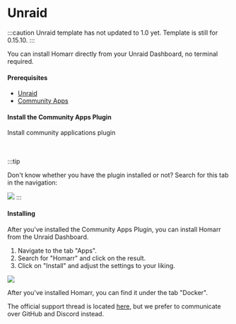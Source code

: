 
# Unraid

:::caution
Unraid template has not updated to 1.0 yet. Template is still for 0.15.10.
:::

You can install Homarr directly from your Unraid Dashboard, no terminal required.

#### Prerequisites

- [Unraid](https://unraid.net/)
- [Community Apps](https://forums.unraid.net/topic/38582-plug-in-community-applications/)

#### Install the Community Apps Plugin

<Link
  data-umami-event="Install Unraid Community Apps"
  className={'button button--secondary button--lg rounded-3xl dark:border-zinc-600 dark:bg-zinc-800'}
  to="https://forums.unraid.net/topic/38582-plug-in-community-applications/"
>
  <div className={'flex items-center gap-3'}>
    <span className={"dark:text-gray-200"}>Install community applications plugin</span>
    <IconDownload className={"dark:text-gray-200"} size={20} />
  </div>
</Link>

<br/>
<br/>

:::tip

Don't know whether you have the plugin installed or not? Search for this tab in the navigation:

![](img/unraid-navigation-app-manager.webp)
:::

#### Installing

After you've installed the Community Apps Plugin, you can install Homarr from the Unraid Dashboard.

1. Navigate to the tab "Apps".
2. Search for "Homarr" and click on the result.
3. Click on "Install" and adjust the settings to your liking.

![](img/unraid-apps-homarr.webp)

After you've installed Homarr, you can find it under the tab "Docker".

The official support thread is located [here](https://forums.unraid.net/topic/123478-support-smartphonelover-homarr/), but we prefer to communicate over GitHub and Discord instead.


